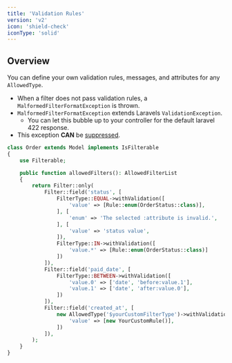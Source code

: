 ```yaml
---
title: 'Validation Rules'
version: 'v2'
icon: 'shield-check'
iconType: 'solid'
---
```


## Overview

You can define your own validation rules, messages, and attributes for any `AllowedType`.

- When a filter does not pass validation rules, a `MalformedFilterFormatException` is thrown.
- `MalformedFilterFormatException` extends Laravels `ValidationException`.
    - You can let this bubble up to your controller for the default laravel 422 response.
- This exception **CAN** be [suppressed](/v2/digging-deeper/suppressing-exceptions).

```php
class Order extends Model implements IsFilterable
{
    use Filterable;

    public function allowedFilters(): AllowedFilterList
    {
        return Filter::only(
            Filter::field('status', [
                FilterType::EQUAL->withValidation([
                    'value' => [Rule::enum(OrderStatus::class)],
                ], [
                    'enum' => 'The selected :attribute is invalid.',
                ], [
                    'value' => 'status value',
                ]),
                FilterType::IN->withValidation([
                    'value.*' => [Rule::enum(OrderStatus::class)]
                ])
            ]),
            Filter::field('paid_date', [
                FilterType::BETWEEN->withValidation([
                    'value.0' => ['date', 'before:value.1'],
                    'value.1' => ['date', 'after:value.0'],
                ])
            ]),
            Filter::field('created_at', [
                new AllowedType('$yourCustomFilterType')->withValidation([
                    'value' => [new YourCustomRule()],
                ])
            ]),
        );
    }
}
```